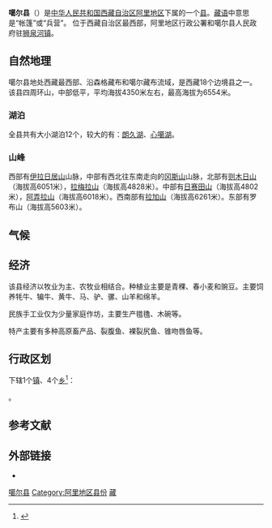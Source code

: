 {{Infobox China County
| county = 噶尔县
| usedname = 
| nameorigin = 
| Photo = 
| Photoname = 
| map = Ngari Counties.png
| map_caption = [[阿里地区|阿里地区]]下属行政区划
| Pinyin = Gá'ěr Xiàn
| Belong = [[西藏自治区|西藏自治区]][[阿里地区|阿里地区]]
| Types = [[县|县]]
| admincode = 542523
| founded = 
| seat = [[狮泉河镇|狮泉河镇]]
| officerTitle = 
| officer = 
| officerTitle2 = 
| officer2 = 
| division = 5
| town = 1
| township = 4
| subdistrict = 
| dialect = 
| post code = 859001
| phone code = 897
| coordinate = 
| area = 18083平方千米
| area land = 
| area water = 
| census yr = 2003
| pop = 1万人
| density =  
| GDP = 
| GDP_as_of = 
| GDPPC = 
| carlicense = 藏F
| web = http://ge.al.gov.cn/
| web_title = 噶尔县政府网
}}
'''噶尔县'''（{{bo|z=སྒར་རྫོང་།|w=sgar rdzong|p=Gar Zong}}）是[[中华人民共和国|中华人民共和国]][[西藏自治区|西藏自治区]][[阿里地区|阿里地区]]下属的一个[[县级行政区|县]]。[[藏语|藏语]]中意思是“帐篷”或“兵营”。 位于西藏自治区最西部，阿里地区行政公署和噶尔县人民政府驻[[狮泉河镇|狮泉河镇]]。

==自然地理==
噶尔县地处西藏最西部、沿森格藏布和噶尔藏布流域，是西藏18个边境县之一。该县四周环山，中部低平，平均海拔4350米左右，最高海拔为6554米。
===湖泊===
全县共有大小湖泊12个，较大的有：[[朗久湖|朗久湖]]、[[心噶湖|心噶湖]]。 
===山峰===
西部有[[伊拉日居山|伊拉日居山]]山脉，中部有西北往东南走向的[[冈斯山|冈斯山]]山脉，北部有[[则木日山|则木日山]]（海拔高6051米），[[拉梅拉山|拉梅拉山]]（海拔高4828米）。中部有[[日赛田山|日赛田山]]（海拔高4802米），[[阿弄拉山|阿弄拉山]]（海拔高6018米）。西南部有[[拉加山|拉加山]]（海拔高6261米）。东部有罗布山（海拔高5603米）。 

==气候==
{{噶尔县气候数据}}

==经济==

该县经济以牧业为主、农牧业相结合。种植业主要是青稞、春小麦和豌豆。主要饲养牦牛、犏牛、黄牛、马、驴、骡、山羊和绵羊。

民族手工业仅为少量家庭作坊，主要生产氆氇、木碗等。

特产主要有多种高原畜产品、裂腹鱼、裸裂尻鱼、锥吻唇鱼等。

== 行政区划 ==
{{PAGENAMEBASE}}下辖1个[[行政建制镇|镇]]、4个[[乡_(中华人民共和国)|乡]]<ref>{{PRC admin/ref sgc|54/25/23}}</ref>：

{{PRC admin/children|54/25/23}}。

== 参考文献 ==
{{reflist}}

== 外部链接 ==
* {{Official website|http://ge.al.gov.cn/|name=噶尔县人民政府}}

{{噶尔县行政区划}}
{{阿里地区行政区划}}
{{西藏行政区划}}
{{国家级贫困县|前}}
{{中华人民共和国陆地边境县}}

[[Category:噶尔县|]]
[[Category:阿里地区县份|Category:阿里地区县份]]
[[Category:原国家级贫困县|藏]]
